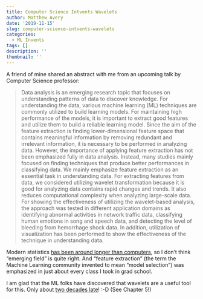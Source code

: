 ```yaml
---
title: Computer Science Intvents Wavelets
author: Matthew Avery
date: '2019-11-15'
slug: computer-science-intvents-wavelets
categories:
  - ML Invents
tags: []
description: ''
thumbnail: ''
---
```


A friend of mine shared an abstract with me from an upcoming talk by Computer Science professor:

> Data analysis is an emerging research topic that focuses on understanding patterns of data to discover knowledge. For understanding the data, various machine learning (ML) techniques are commonly utilized to build learning models. For maintaining high performance of the models, it is important to extract good features and utilize them to build a reliable learning model. Since the aim of the feature extraction is finding lower-dimensional feature space that contains meaningful information by removing redundant and irrelevant information, it is necessary to be performed in analyzing data. However, the importance of applying feature extraction has not been emphasized fully in data analysis. Instead, many studies mainly focused on finding techniques that produce better performances in classifying data. We mainly emphasize feature extraction as an essential task in understanding data. For extracting features from data, we considered utilizing wavelet transformation because it is good for analyzing data contains rapid changes and trends. It also reduces computational complexity when analyzing large-scale data. For showing the effectiveness of utilizing the wavelet-based analysis, the approach was tested in different application domains as identifying abnormal activities in network traffic data, classifying human emotions in song and speech data, and detecting the level of bleeding from hemorrhage shock data. In addition, utilization of visualization has been performed to show the effectiveness of the technique in understanding data.

Modern statistics <a href = "https://en.wikipedia.org/wiki/History_of_statistics#Development_of_modern_statistics">has been around longer than computers</a>, so I don't think "emerging field" is quite right. And "feature extraction" (the term the Machine Learning community invented to mean "model selection") was emphasized in just about every class I took in grad school. 

I am glad that the ML folks have discovered that wavelets are a useful tool for this. Only about <a href = "https://web.stanford.edu/~hastie/Papers/ESLII.pdf">two decades late</a>! :-D (See Chapter 5!)